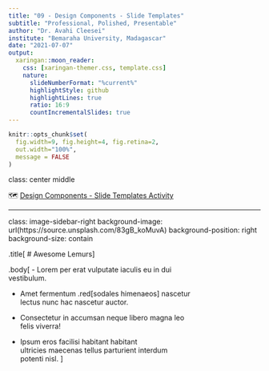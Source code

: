 ```yaml
---
title: "09 - Design Components - Slide Templates"
subtitle: "Professional, Polished, Presentable"
author: "Dr. Avahi Cleesei"
institute: "Bemaraha University, Madagascar"
date: "2021-07-07"
output:
  xaringan::moon_reader:
    css: [xaringan-themer.css, template.css]
    nature:
      slideNumberFormat: "%current%"
      highlightStyle: github
      highlightLines: true
      ratio: 16:9
      countIncrementalSlides: true
---
```


```r
knitr::opts_chunk$set(
  fig.width=9, fig.height=4, fig.retina=2, 
  out.width="100%",
  message = FALSE
)
```

class: center middle

🗺 [Design Components - Slide Templates Activity](https://presentable-user2021.netlify.app/materials/act-03/09-design-components/#slide-templates)

---
class: image-sidebar-right
background-image: url(https://source.unsplash.com/83gB_koMuvA)
background-position: right
background-size: contain

.title[
# Awesome Lemurs
]


.body[
- Lorem per erat vulputate iaculis eu in dui <br>vestibulum.

- Amet fermentum .red[sodales himenaeos] nascetur <br>lectus nunc hac nascetur auctor.

- Consectetur in accumsan neque libero magna leo <br>felis viverra!

- Ipsum eros facilisi habitant habitant <br>ultricies maecenas tellus parturient interdum <br>potenti nisl.
]